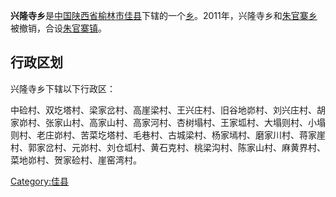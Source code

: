 {{中国乡级行政区
|行政区全称 = 兴隆寺乡
|景观照片文件名 = 
|景观照片描述 = 
|汉语拼音 =
|其他语言 = 
|其他语言名称 = 
|位置图文件名 = 
|位置图描述 = 
|自定义图片=
|上级行政区 = [[陕西省|陕西省]][[榆林市|榆林市]][[佳县|佳县]]
|行政区类别 = [[乡级行政区|乡]]
|行政区划代码 = 
|行政区划 = 
|村委会 = 
|居委会 = 
|建置时间 = 
|领导职位 = 
|领导名称 = 
|政府驻地 = 
|毗邻 = 
|地理坐标 = 
|总面积 = 
|总人口 = 
|户籍人口 = 
|户籍人口年份 = 
|常住人口 = 
|常住人口年份 = 
|人口密度 = 
|GDP = 
|邮政编码 = 
|电话区号 = 
|官方网站 = 
|网站名称 = 
}}
'''兴隆寺乡'''是[[中华人民共和国|中国]][[陕西省|陕西省]][[榆林市|榆林市]][[佳县|佳县]]下辖的一个[[乡级行政区|乡]]。2011年，兴隆寺乡和[[朱官寨乡|朱官寨乡]]被撤销，合设[[朱官寨镇|朱官寨镇]]。

== 行政区划 ==
兴隆寺乡下辖以下行政区：

中硷村、双圪塔村、梁家岔村、高崖梁村、王兴庄村、旧谷地峁村、刘兴庄村、胡家峁村、张家山村、高家山村、高家河村、杏树塌村、王家坬村、大塌则村、小塌则村、老庄峁村、苦菜圪塔村、毛巷村、古城梁村、杨家墕村、磨家川村、蒋家崖村、郭家岔村、元峁村、刘仓坬村、黄石克村、桃梁沟村、陈家山村、麻黄界村、菜地峁村、贺家硷村、崖窑湾村。

{{陕西行政区划小作品}}

{{佳县行政区划}}

[[Category:佳县|Category:佳县]]